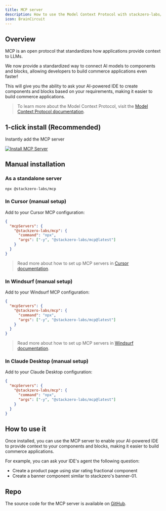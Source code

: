 ```yaml
---
title: MCP server
description: How to use the Model Context Protocol with stackzero-labs/ui
icon: BrainCircuit
---
```



## Overview
MCP is an open protocol that standardizes how applications provide context to LLMs. 

We now provide a standardized way to connect AI models to components and blocks, allowing developers to build commerce applications even faster!

This will give you the ability to ask your AI-powered IDE to create components and blocks based on your requirements, making it easier to build commerce applications.


> To learn more about the Model Context Protocol, visit the [Model Context Protocol documentation](https://modelcontextprotocol.io/introduction).



## 1-click install (Recommended)

Instantly add the MCP server 

[![Install MCP Server](/mcp-install-dark.svg)](https://cursor.com/install-mcp?name=%40stackzero-labs%2Fmcp&config=eyJjb21tYW5kIjoibnB4IC15IEBzdGFja3plcm8tbGFicy9tY3BAbGF0ZXN0In0%3D)



## Manual installation


### As a standalone server

```bash
npx @stackzero-labs/mcp
```

### In Cursor (manual setup)

 Add to your Cursor MCP configuration:

```json
{
  "mcpServers": {
    "@stackzero-labs/mcp": {
      "command": "npx",
      "args": ["-y", "@stackzero-labs/mcp@latest"]
    }
  }
}
```

> Read more about how to set up MCP servers in [Cursor documentation](https://docs.cursor.com/context/model-context-protocol#manual-configuration).

### In Windsurf (manual setup)

Add to your Windsurf MCP configuration:

```json
{
  "mcpServers": {
    "@stackzero-labs/mcp": {
      "command": "npx",
      "args": ["-y", "@stackzero-labs/mcp@latest"]
    }
  }
}
```

> Read more about how to set up MCP servers in [Windsurf documentation](https://docs.windsurf.com/windsurf/cascade/mcp#adding-a-new-mcp-plugin).

### In Claude Desktop  (manual setup)

Add to your Claude Desktop configuration:

```json
{
  "mcpServers": {
    "@stackzero-labs/mcp": {
      "command": "npx",
      "args": ["-y", "@stackzero-labs/mcp@latest"]
    }
  }
}
```

## How to use it

Once installed, you can use the MCP server to enable your AI-powered IDE to provide context to your components and blocks, making it easier to build commerce applications. 

For example, you can ask your IDE's agent the following question:
- Create a product page using star rating fractional component 
- Create a banner component similar to stackzero's banner-01. 



## Repo

The  source code for the MCP server is available on [GitHub](https://github.com/stackzero-labs/mcp).
